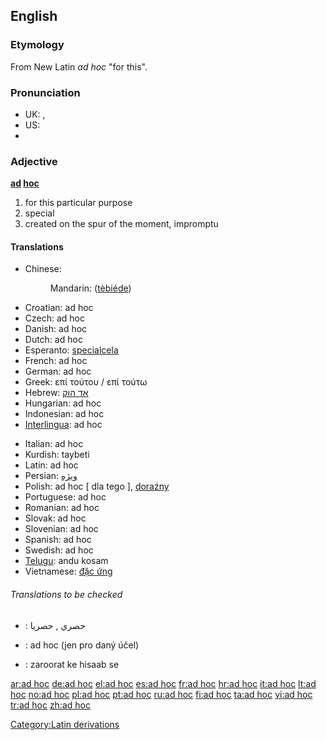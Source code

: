 ==English==

===Etymology===
From New Latin ''ad hoc'' "for this".

===Pronunciation===

* UK: {{IPA|/ˌæd ˈhɒk/}}, {{SAMPA|/%{d"hQk/}}
* US: {{IPA|/ˌæd ˈhɑːk/, /ˌæd ˈhɔk/, /ˌɑd ˈhɑːk/}}
* {{audio|en-us-ad hoc.ogg|Audio (US)}}

===Adjective===
'''[[ad]] [[hoc]]'''

# for this particular purpose
# special
# created on the spur of the moment, impromptu

====Translations====
{{top}}
* Chinese:
*: Mandarin: {{zh-ts|[[特别]]的|[[特别]]的}} ([[tè]][[bié]][[de]])
* Croatian: ad hoc
* Czech: ad hoc
* Danish: ad hoc
* Dutch: ad hoc
* Esperanto: [[specialcela]]
* French: ad hoc
* German: ad hoc
* Greek: επί τούτου / επί τούτω
* Hebrew: [[אד הוק|אד הוק]]
* Hungarian: ad hoc
* Indonesian: ad hoc
* [[Interlingua]]: ad hoc
{{mid}}
* Italian: ad hoc
* Kurdish: taybeti
* Latin: ad hoc
* Persian: [[ویژه]]
* Polish: ad hoc [ dla tego ], [[doraźny]] {{m}}
* Portuguese: ad hoc
* Romanian: ad hoc
* Slovak: ad hoc
* Slovenian: ad hoc
* Spanish: ad hoc
* Swedish: ad hoc
* [[Telugu]]: andu kosam <br>
* Vietnamese: [[đặc ứng]]
{{bottom}}

======Translations to be checked======
{{checktrans}}
<!--Remove this section once all of the translations below have been moved into the tables above.-->

* {{ttbc|Arabic}}: حصري , حصريا
* {{ttbc|Czech}}: ad hoc (jen pro daný účel)
* {{ttbc|Hindi}}: zaroorat ke hisaab se

[[Category:Latin derivations]]

[[ar:ad hoc]]
[[de:ad hoc]]
[[el:ad hoc]]
[[es:ad hoc]]
[[fr:ad hoc]]
[[hr:ad hoc]]
[[it:ad hoc]]
[[lt:ad hoc]]
[[no:ad hoc]]
[[pl:ad hoc]]
[[pt:ad hoc]]
[[ru:ad hoc]]
[[fi:ad hoc]]
[[ta:ad hoc]]
[[vi:ad hoc]]
[[tr:ad hoc]]
[[zh:ad hoc]]
